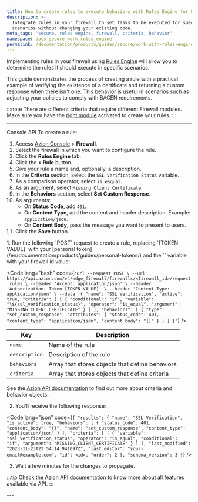 ```yaml
---
title: How to create rules to execute behaviors with Rules Engine for Firewall
description: >-
  Integrate rules in your firewall to set tasks to be executed for specific
  scenarios without changing your existing code.
meta_tags: 'secure, rules engine, firewall, criteria, behavior'
namespace: docs_secure_work_rules_engine
permalink: /documentation/products/guides/secure/work-with-rules-engine/
---
```




Implementing rules in your firewall using [Rules Engine](/en/documentation/products/secure/edge-firewall/rules-engine/) will allow you to determine the rules it should execute in specific scenarios.

This guide demonstrates the process of creating a rule with a practical example of verifying the existence of a certificate and returning a custom response when there isn't one. This behavior is useful in scenarios such as adjusting your policies to comply with BACEN requirements.

:::note
There are different criteria that require different Firewall modules. Make sure you have the [right module](/en/documentation/products/secure/edge-firewall/rules-engine/#criteria) activated to create your rules.
:::

---

<Tabs client:visible>
    <Fragment slot="tab.console">Console</Fragment>
    <Fragment slot="tab.api">API</Fragment>

<Fragment slot="panel.console">
To create a rule:

1. Access [Azion Console](/en/documentation/products/guides/how-to-access-azion-console/) > **Firewall**.
2. Select the firewall in which you want to configure the rule.
3. Click the **Rules Engine** tab.
4. Click the **+ Rule** button.
5. Give your rule a name and, optionally, a description.
6. In the **Criteria** section, select the `SSL Verification Status` variable.
7. As a comparison operator, select `is esqual`.
8. As an argument, select `Missing Client Certificate`.
9. In the **Behaviors** section, select **Set Custom Response**.
10. As arguments:
    - On **Status Code**, add `401`.
    - On **Content Type**, add the content and header description. Example: `application/json`.
    - On **Content Body**, pass the message you want to present to users.
11. Click the **Save** button.
</Fragment>

<Fragment slot="panel.api">
1. Run the following `POST` request to create a rule, replacing `[TOKEN VALUE]` with your [personal token](/en/documentation/products/guides/personal-tokens/) and the `<firewall_id>` variable with your firewall id value:

<Code lang="bash" code={`
curl --request POST \
  --url https://api.azion.com/v4/edge_firewall/firewalls/<firewall_id>/request_rules \
  --header 'Accept: application/json' \
  --header 'Authorization: Token [TOKEN VALUE]' \
  --header 'Content-Type: application/json' \
  --data '{
    "name": "SSL Verification",
    "active": true,
    "criteria": [
      [
        {
          "conditional": "if",
          "variable": "\${ssl_verification_status}",
          "operator": "is_equal",
          "argument": "MISSING_CLIENT_CERTIFICATE"
        }
      ]
    ],
    "behaviors": [
      {
        "type": "set_custom_response",
        "attributes": {
          "status_code": 401,
          "content_type": "application/json",
          "content_body": "{}"
        }
      }
    ]
  }'
`} />


| Key | Description |
| --- | --- |
| `name` | Name of the rule |
| `description` | Description of the rule |
| `behaviors` | Array that stores objects that define behaviors |
| `criteria` | Array that stores objects that define criteria |

See the [Azion API documentation](https://api.azion.com/) to find out more about criteria and behavior objects.

2. You'll receive the following response:

<Code lang="json" code={`
{
  "results": {
    "name": "SSL Verification",
    "is_active": true,
    "behaviors": [
      {
        "status_code": 401,
        "content_body": "{}",
        "name": "set_custom_response",
        "content_type": "application/json"
      }
    ],
    "criteria": [
      [
        {
          "variable": "ssl_verification_status",
          "operator": "is_equal",
          "conditional": "if",
          "argument": "MISSING_CLIENT_CERTIFICATE"
        }
      ]
    ],
    "last_modified": "2023-11-23T23:54:14.941097Z",
    "last_editor": "your-email@example.com",
    "id": <id>,
    "order": 2
  },
  "schema_version": 3
}
`} />

3. Wait a few minutes for the changes to propagate.

:::tip
Check the [Azion API documentation](https://api.azion.com/) to know more about all features available via API.
:::
</Fragment>

</Tabs>
---

